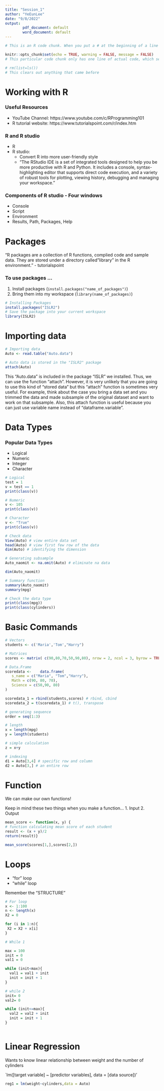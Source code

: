 ---
title: "Session_1"
author: "YeEunLee"
date: "9/8/2022"
output: 
        pdf_document: default
        word_document: default
---

```{r setup, include=FALSE}
# This is an R code chunk. When you put a # at the beginning of a line inside of a code chunk, that's called "commenting out." It won't show up in whatever you knit.

knitr::opts_chunk$set(echo = TRUE, warning = FALSE, message = FALSE)
# This particular code chunk only has one line of actual code, which sets some formatting rules for the rest of the document. 

# rm(list=ls())
# This clears out anything that came before
```

# Working with R

### Useful Resources 
  - YouTube Channel: https://www.youtube.com/c/RProgramming101 \
  - R tutorial website: https://www.tutorialspoint.com/r/index.htm \
  
### R and R studio
  - R \
  - R studio: \
      * Convert R into more user-friendly style\
      * "The RStudio IDE is a set of integrated tools designed to help you be more productive with R and Python. It includes a console, syntax-highlighting editor that supports direct code execution, and a variety of robust tools for plotting, viewing history, debugging and managing your workspace."     

### Components of R studio - Four windows \
  - Console \
  - Script \
  - Environment \
  - Results, Path, Packages, Help \

# Packages

"R packages are a collection of R functions, complied code and sample data. They are stored under a directory called "library" in the R environment." - tutorialspoint 


### To use packages ... 
  1. Install packages (`install.packages("name_of_packages")`) \
  2. Bring them into my workspace (`library(name_of_packages)`) \

```{r packages, eval=FALSE}
# Installing Packages
install.packages("ISLR2")
# Save the package into your current workspace
library(ISLR2)

```

# Importing data
```{r Importing data, eval=FALSE}
# Importing data
Auto <- read.table("Auto.data") 

# Auto data is stored in the "ISLR2" package
attach(Auto)

```
This "Auto.data" is included in the package "ISLR" we installed. Thus, we can use the function "attach".
However, it is very unlikely that you are going to use this kind of "stored data" but this "attach" function is sometimes very useful.
For example, think about the case you bring a data set and you trimmed the data and made subsample of the original dataset and want to work on that subsample.
Also, this attach function is useful because you can just use variable name instead of "dataframe.variable".


# Data Types

### Popular Data Types 
  - Logical \
  - Numeric \
  - Integer \
  - Character \
```{r Data Types_1, eval = FALSE}

# Logical
test = 1
v = test == 1 
print(class(v))

# Numeric
v <- 105
print(class(v))

# Character
v <- "True"
print(class(v))

```

```{R Data Types_2, eval = FALSE}
# Check data
View(Auto) # view entire data set
head(Auto) # view first few row of the data
dim(Auto) # identifying the dimension

# Generating subsample
Auto_naomit <- na.omit(Auto) # eliminate na data

dim(Auto_naomit)

# Summary function
summary(Auto_naomit)
summary(mpg)

# Check the data type
print(class(mpg))
print(class(cylinders))
```

# Basic Commands
```{R Generating Data, eval = TRUE}

# Vectors
students <- c('Maria','Tom',"Harry")

# Matrices
scores <- matrix( c(90,80,70,50,90,80), nrow = 2, ncol = 3, byrow = TRUE)

# Data.Frame
scoredata <- 	data.frame(
   s_name = c("Maria", "Tom","Harry"), 
   Math = c(90, 80, 70), 
   Science = c(50,90, 80)
)

scoredata_1 = rbind(students,scores) # rbind, cbind
scoredata_2 = t(scoredata_1) # t(), transpose

# generating sequence
order = seq(1:3)

```

```{R Basic Commands, eval = FALSE}

# length
x = length(mpg)
y = length(students)

# simple calculation
z = x+y

# indexing
d1 = Auto[3,4] # specific row and column
d2 = Auto[3,] # an entire row

```

# Function
We can make our own functions!

Keep in mind these two things when you make a function...
1. Input
2. Output

```{R function, eval = TRUE}

mean_score <- function(x, y) {
# function calculating mean score of each student
result <- (x + y)/2
return(result)}

mean_score(scores[1,],scores[2,])


```

# Loops

  - "for" loop \
  - "while" loop \
  
  Remember the "STRUCTURE"
  

```{R Loops, eval = TRUE}

# For loop
x <- 1:100
n <- length(x)
X2 = 0

for (i in 1:n){
 X2 = X2 + x[i]
}

# While 1

max = 100
init = 0
val1 = 0

while (init<max){
  val1 = val1 + init
  init = init + 1
}

# while 2
init= 0
val2= 0

while (init<=max){
  val2 = val2 + init
  init = init + 1
}



```


# Linear Regression

Wants to know linear relationship between weight and the number of cylinders 

`lm([target variable] ~ [predictor variables], data = [data source])'
```{R Linear Regression, eval = FALSE}

reg1 = lm(weight~cylinders,data = Auto)

```